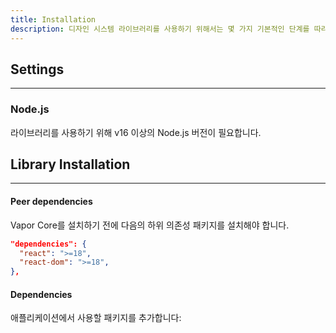 ```yaml
---
title: Installation
description: 디자인 시스템 라이브러리를 사용하기 위해서는 몇 가지 기본적인 단계를 따라야 합니다. 아래 지침에 따라 설정을 완료해주세요.
---
```


## Settings

---

### Node.js

라이브러리를 사용하기 위해 v16 이상의 Node.js 버전이 필요합니다.

## Library Installation

---

#### Peer dependencies

Vapor Core를 설치하기 전에 다음의 하위 의존성 패키지를 설치해야 합니다.

```json title="package.json"
"dependencies": {
  "react": ">=18",
  "react-dom": ">=18",
},
```

#### Dependencies

애플리케이션에서 사용할 패키지를 추가합니다:

<InstallSelector />
